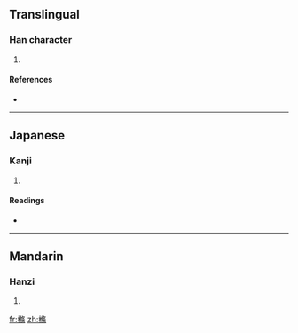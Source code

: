 ==Translingual==

===Han character===
{{Han char|rn=75|rad=木|as=11|sn=15|four=|canj=木人中木 (DOLD)}}

# {{defn|Han|sort=木11}}

====References====
* {{Han ref|kx=0551.080|dkj=15461|dj=0939.080|hdz=21280.120|uh=6A24|ud=27172}}

----

==Japanese==

===Kanji===
{{ja-kanji|grade=|rs=木11}}

# {{defn|Japanese}}

====Readings====
* {{ja-readings|on=[[じょう]] (jō)|kun=[[ゆず]] (yuzu), [[こえだ]] (koeda)}}

----

==Mandarin==

===Hanzi===
{{cmn-hanzi|pin=[[guāng]] ([[guang1]]), [[hèng]] ([[heng4]]), [[huáng]] ([[huang2]]), [[huàng]] ([[huang4]]), [[tiáo]] ([[tiao2]])|wg=kuang<sup>1</sup>, heng<sup>4</sup>, huang<sup>2</sup>, huang<sup>4</sup>, t'iao<sup>2</sup>}}

# {{defn|Mandarin}}

[[fr:樤]]
[[zh:樤]]